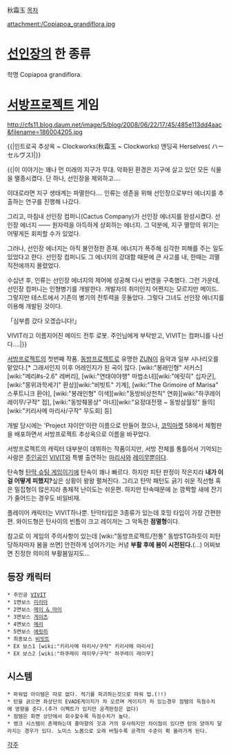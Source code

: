 秋霜玉
[[목차]]

attachment:/Copiapoa_grandiflora.jpg
= [[선인장]]의 한 종류 =
학명 Copiapoa grandiflora. 

= [[서방프로젝트]] 게임 =
http://cfs11.blog.daum.net/image/5/blog/2008/06/22/17/45/485e113dd4aac&filename=186004205.jpg

{{|인트로곡 추상옥 ~ Clockworks(秋霜玉 ~ Clockworks)
엔딩곡 Herselves( ハーセルヴス)|}}

{{|이 이야기는 꽤나 먼 미래의 지구가 무대.
악화된 환경은 지구에 살고 있던 모든 식물을 멸종시켰다.
단 하나, 선인장을 제외하고….

이대로라면 지구 생태계는 파멸한다….
인류는 생존을 위해 선인장으로부터 에너지를 추출하는 연구를 진행해 나갔다.

그리고, 마침내 선인장 컴퍼니(Cactus Company)가 선인장 에너지를 완성시켰다.
선인장 에너지 ―― 원자력을 아득하게 상회하는 에너지.
그 덕분에, 지구 멸망의 위기는 어떻게든 회피할 수가 있었다.

그러나, 선인장 에너지는 아직 불안정한 존재.
에너지가 폭주해 심각한 피해를 주는 일도 있었다고 한다.
선인장 컴퍼니도 그 에너지의 강대함 때문에 큰 사고를 내, 한때는 괴멸 직전에까지 몰렸었다.

수십년 후, 인류는 선인장 에너지의 제어에 성공해 다시 번영을 구축했다.
그런 가운데, 선인장 컴퍼니는 인형병기를 개발한다.
개발자의 취미인지 어쩐지는 모르지만 메이드.
그렇지만 테스트에서 기존의 병기의 전투력을 웃돌았다.
그렇다 그녀도 선인장 에너지를 이용해 개발된 것이다.

「심부름 갔다 오겠습니다!」

VIVIT라고 이름지어진 메이드 전투 로봇.
주인님에게 부탁받고, VIVIT는 컴퍼니를 나선다….|}}

[[서방프로젝트]]의 첫번째 작품.
[[동방프로젝트]]로 유명한 [[ZUN]]이 음악과 일부 시나리오를 맡았다.[* 그래서인지 이후 어레인지가 된 곡이 많다. [wiki:"봉래인형" 서커스] [wiki:"메리#s-2.6" 레버리], [wiki:"연태야야행" 마법소녀][wiki:"에릿히" 십자군], [wiki:"몽위과학세기" 환상][wiki:"비빗트" 기계], [wiki:"The Grimoire of Marisa" 스푸트니크 환야], [wiki:"봉래인형" 이색][wiki:"동방비상천칙" 연화][wiki:"하쿠레이 레이무/구작" 접], [wiki:"동방췌몽상" 마녀][wiki:"요정대전쟁 ~ 동방삼월정" 들의] [wiki:"키리사메 마리사/구작" 무도회] 등]

개발 당시에는 'Project 쟈이안'이란 이름으로 만들어 졌으나, [[코믹마켓]] 58에서 체험판을 배포하면서 서방프로젝트 추상옥으로 이름을 바꾸었다.

서방프로젝트의 캐릭터 대부분이 데뷔하는 작품이지만, 서방 전체를 통틀어서 기억되는 사람은 [[주인공]]인 [[VIVIT]]와 특별 출연하는 [[마리사]]와 [[레이무]]뿐이다.

탄속형 [[탄막 슈팅 게임]]이기에 탄속이 꽤나 빠르다. 하지만 피탄 판정이 작은지라 '''내가 이걸 어떻게 피했지?'''싶은 상황이 왕왕 펼쳐진다. 그리고 탄막 패턴도 긁기 쉬운 직선형 혹은 밀집형이 많은지라 총체적 난이도는 쉬운편. 하지만 탄속때문에 눈 깜짝할 새에 잔기가 줄어드는 경우도 비일비재.

플레이어 캐릭터는 VIVIT하나뿐. 탄막타입은 3종류가 있는데 호밍 타입이 가장 간편한편. 와이드형은 탄사이의 빈틈이 크고 레이저는 그 악독한 '''점멸형'''이다.

참고로 이 게임의 주의사항이 있는데 [wiki:"동방프로젝트/전통" 동방STG하듯이 피탄당하자마자 봄을 쓰면] 안전하게 넘어가기는 커녕 '''부활 후에 봄이 시전된다.'''(...) 어찌보면 진정한 의미의 부활봄일지도...

== 등장 캐릭터 ==
 * 주인공 [[VIVIT]]
 * 1면보스 [[미리아]]
 * 2면보스 [[메이 & 마이]]
 * 3면보스 [[게이츠]]
 * 4면보스 [[메리]]
 * 5면보스 [[에릿히]]
 * 최종보스 [[비빗트]]
 * EX 보스1 [wiki:"키리사메 마리사/구작" 키리사메 마리사]
 * EX 보스2 [wiki:"하쿠레이 레이무/구작" 하쿠레이 레이무]

== 시스템 ==
 * 파워업 아이템은 따로 없다. 적기를 파괴하는것으로 파워 업.(!!)
 * 탄을 긁으면 좌상단의 EVADE게이지가 차 오르며 게이지가 차 있는경우 점템의 득점수치에 영향을 준다.(추가 이펙트가 있지만 공격판정은 없다)
 * 점템은 화면 상단에서 회수할수록 득점수치가 높다.
 * 랭크 시스템이 존재하는데 홍마향의 것과 거의 유사하지만 차이점이 있다면 탄의 양까지 달라지는 경우가 있다. 노미스 노봄으로 오래 버틸수록 공격의 수준이 확 올라가게 된다.

[[각주]]

